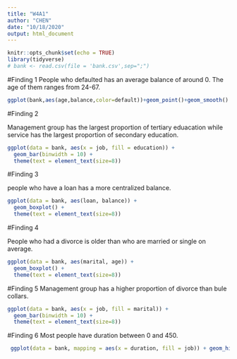 ```yaml
---
title: "W4A1"
author: "CHEN"
date: "10/18/2020"
output: html_document
---
```


```r
knitr::opts_chunk$set(echo = TRUE)
library(tidyverse)
# bank <- read.csv(file = 'bank.csv',sep=";")
```


#Finding 1
People who defaulted has an average balance of around 0.
The age of them ranges from 24-67.
```r
ggplot(bank,aes(age,balance,color=default))+geom_point()+geom_smooth()
```

#Finding 2

Management group has the largest proportion of tertiary eduacation while service has the largest proportion of secondary education.

```r
ggplot(data = bank, aes(x = job, fill = education)) + 
  geom_bar(binwidth = 10) + 
  theme(text = element_text(size=8))
```

#Finding 3

people who have a loan has a more centralized balance.

```r
ggplot(data = bank, aes(loan, balance)) + 
  geom_boxplot() + 
  theme(text = element_text(size=8))
```

#Finding 4

People who had a divorce is older than who are married or single on average.
```r
ggplot(data = bank, aes(marital, age)) + 
  geom_boxplot() + 
  theme(text = element_text(size=8))
```

#Finding 5
Management group has a higher proportion of divorce than bule collars.

```r
ggplot(data = bank, aes(x = job, fill = marital)) + 
  geom_bar(binwidth = 10) + 
  theme(text = element_text(size=8))
```

#Finding 6
Most people have duration between 0 and 450.
```r
 ggplot(data = bank, mapping = aes(x = duration, fill = job)) + geom_histogram(binwidth = 100) + theme(text = element_text(size=8))
```